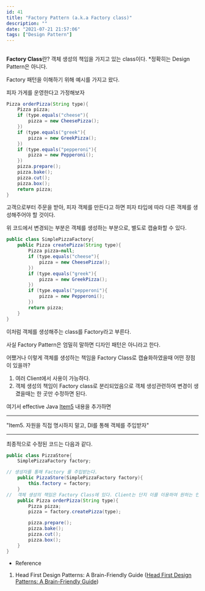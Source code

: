 ```yaml
---
id: 41
title: "Factory Pattern (a.k.a Factory class)"
description: ""
date: "2021-07-21 21:57:06"
tags: ["Design Pattern"]
---
```

##
<strong>Factory Class</strong>란?
객체 생성의 책임을 가지고 있는 class이다.
*정확히는 Design Pattern은 아니다. 


Factory 패턴을 이해하기 위해 예시를 가지고 왔다. 

피자 가게를 운영한다고 가정해보자

```java
Pizza orderPizza(String type){
    Pizza pizza;
    if (type.equals("cheese"){
        pizza = new CheesePizza();
    })
    if (type.equals("greek"){
        pizza = new GreekPizza();
    })
    if (type.equals("pepperoni"){
        pizza = new Pepperoni();
    })
    pizza.prepare();
    pizza.bake();
    pizza.cut();
    pizza.box();
    return pizza;
}
```
고객으로부터 주문을 받아, 피자 객체를 만든다고 하면 피자 타입에 따라 다른 객체를 생성해주어야 할 것이다. 

위 코드에서 변경되는 부분은 객체를 생성하는 부분으로, 별도로 캡슐화할 수 있다.

```java
public class SimplePizzaFactory{
    public Pizza createPizza(String type){
        Pizza pizza=null;
        if (type.equals("cheese"){
            pizza = new CheesePizza();
        })
        if (type.equals("greek"){
            pizza = new GreekPizza();
        })
        if (type.equals("pepperoni"){
            pizza = new Pepperoni();
        })
        return pizza;
    }
}
```
이처럼 객체를 생성해주는 class를 Factory라고 부른다. 

사실 Factory Pattern은 엄밀히 말하면 디자인 패턴은 아니라고 한다. 

어쨌거나 이렇게 객체를 생성하는 책임을 Factory Class로 캡슐화하였을때 어떤 장점이 있을까?

1. 여러 Client에서 사용이 가능하다.
2. 객체 생성의 책임이 Factory class로 분리되었음으로 객체 생성관련하여 변경이 생겼을때는 한 곳만 수정하면 된다. 

여기서 effective Java [Item5](http://localhost:5000/2021/07/21/2021-07-21-item5/#more) 내용을 추가하면
<hr/>
"Item5. 자원을 직접 명시하지 말고, DI를 통해 객체를 주입받자" 
<hr/>
최종적으로 수정된 코드는 다음과 같다.

```java
public class PizzaStore{
    SimplePizzaFactory factory;

// 생성자를 통해 Factory 를 주입받는다.
    public PizzaStore(SimplePizzaFactory factory){
        this.factory = factory;
    }
//  객체 생성의 책임은 Factory Class에 있다. Client는 단지 이를 이용하여 원하는 인스턴스를 만들어 낸다. 
    public Pizza orderPizza(String type){
        Pizza pizza;
        pizza = factory.createPizza(type);

        pizza.prepare();
        pizza.bake();
        pizza.cut();
        pizza.box();
    }
}
```

- Reference 
1. Head First Design Patterns: A Brain-Friendly Guide ([Head First Design Patterns: A Brain-Friendly Guide](https://www.amazon.com/Head-First-Design-Patterns-Brain-Friendly/dp/0596007124))
